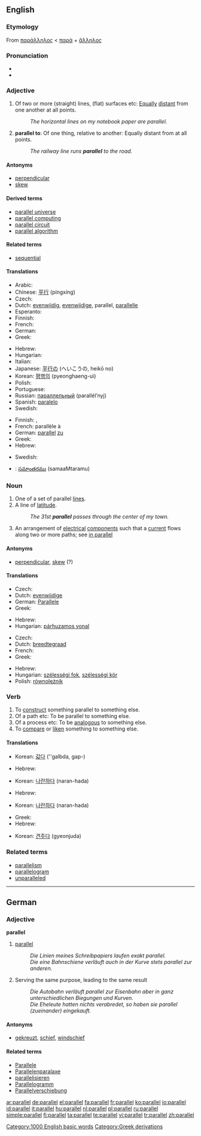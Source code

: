 ==English==
{{wikipedia}}

===Etymology===
From {{AGr.}} [[παράλληλος]] < [[παρά]] + [[ἄλληλος]]

===Pronunciation===
* {{audio|en-us-parallel.ogg|Audio (US)}}
* {{enPR|păr'ə-lĕl"}}

===Adjective===
{{en-adj|-}}

# Of two or more (straight) lines, (flat) surfaces etc: [[equally|Equally]] [[distant]] from one another at all points.
#: ''The horizontal lines on my notebook paper are parallel.''
# '''parallel to''': Of one thing, relative to another: Equally distant from at all points.
#: ''The railway line runs '''parallel''' to the road.''

====Antonyms====
* [[perpendicular]]
* [[skew]]

====Derived terms====
* [[parallel universe]]
* [[parallel computing]]
* [[parallel circuit]]
* [[parallel algorithm]]

====Related terms====
* [[sequential]]

====Translations====
{{trans-top|of two or more (straight) lines, (flat) surfaces etc: equally distant from one another at all points}}
* Arabic: {{Arab|[[موازي]]}} {{IPAchar|(muwāzi)}}
* Chinese: [[平行]] (píngxíng)
* Czech: {{t-|cs|rovnoběžný|m}}
* Dutch: [[evenwijdig]], [[evenwijdige]], parallel, [[parallelle]]
* Esperanto: {{t-|eo|paralela|xs=Esperanto}}
* Finnish: {{t-|fi|rinnakkainen}}
* French: {{t+|fr|parallèle}}
* German: {{t+|de|parallel}}
* Greek: {{t+|el|παράλληλος|sc=Grek}}
{{trans-mid}}
* Hebrew: {{he-translation|מקבילים|makbilím}} {{m|p}}
* Hungarian: {{t+|hu|párhuzamos}}
* Italian: {{t+|it|parallelo}}
* Japanese: [[平行]]の (へいこうの, heikō no)
* Korean: [[평행의]] (pyeonghaeng-ui)
* Polish: {{t+|pl|równoległy}}
* Portuguese: {{t+|pt|paralelo}}
* Russian: [[параллельный]] (parallél’nyj)
* Spanish: [[paralelo]]
* Swedish: {{t+|sv|parallell}}
{{trans-bottom}}

{{trans-top|of one thing, relative to another: Equally distant from at all points}}
* Finnish: {{t-|fi|rinnakkainen}}, {{t-|fi|yhdensuuntainen}}
* French: parallèle à
* German: [[parallel]] [[zu]]
* Greek: {{t+|el|παράλληλος|sc=Grek}}
* Hebrew: {{he-translation|מקביל|makbíl}} {{m|s}}
{{trans-mid}}
* Swedish: {{t+|sv|parallell}}
{{trans-bottom}}

{{checktrans-top}}
* {{ttbc|Telugu}}: [[సమాంతరము]] (samaaMtaramu)
{{trans-bottom}}

===Noun===
{{en-noun}}

# One of a set of parallel [[line]]s.
# A line of [[latitude]].
#: ''The 31st '''parallel''' passes through the center of my town.''
# An arrangement of [[electrical]] [[component]]s such that a [[current]] flows along two or more paths; see [[in parallel]]

====Antonyms====
* [[perpendicular]], [[skew]] (?)

====Translations====
{{trans-top|one of a set of parallel lines}}
* Czech: {{t-|cs|rovnoběžka|f}}
* Dutch: [[evenwijdige]] {{f}}
* German: [[Parallele]] {{f}}
* Greek: {{t+|el|παράλληλος|sc=Grek}}
{{trans-mid}}
* Hebrew: {{he-translation|מקביל|makbíl}} {{m}}
* Hungarian: [[párhuzamos vonal]]
{{trans-bottom}}

{{trans-top|line of latitude}}
* Czech: {{t-|cs|rovnoběžka|f}}
* Dutch: [[breedtegraad]] {{m}}
* French: {{t+|fr|parallèle|m}}
* Greek: {{t+|el|παράλληλος|sc=Grek}}
{{trans-mid}}
* Hebrew: {{he-translation|קו רוחב|káv rókhav}} {{m}}
* Hungarian: [[szélességi fok]], [[szélességi kör]]
* Polish: [[równolężnik]] {{m}}
{{trans-bottom}}

===Verb===
{{en-verb|parallels|'''[[paralleling]]''' ''or'' '''[[parallelling]]''' (British only)|'''[[paralleled]]''' ''or'' '''[[parallelled]]''' (British only)}}

# To [[construct]] something parallel to something else.
# Of a path etc: To be parallel to something else.
# Of a process etc: To be [[analogous]] to something else.
# To [[compare]] or [[liken]] something to something else.

====Translations====
{{trans-top|to construct something parallel to something else}}
{{trans-mid}}
* Korean: [[갋다]] (''galbda, gap-)
{{trans-bottom}}

{{trans-top|of a path etc: To be parallel to something else}}
* Hebrew: {{he-translation|להקביל|lehakbíl}}
{{trans-mid}}
* Korean: [[나란하다]] (naran-hada)
{{trans-bottom}}

{{trans-top|of a process etc: To be analogous to something else}}
* Hebrew: {{he-translation|להקביל|lehakbíl}}
{{trans-mid}}
* Korean: [[나란하다]] (naran-hada)
{{trans-bottom}}

{{trans-top|to [[compare]] or [[liken]] something to something else}}
* Greek: {{t|el|παραλληλίζω|sc=Grek}}
* Hebrew: {{he-translation|להשוות|lehashvót}}
{{trans-mid}}
* Korean: [[견주다]] (gyeonjuda)
{{trans-bottom}}

===Related terms===
* [[parallelism]]
* [[parallelogram]]
* [[unparalleled]]

[[Category:1000 English basic words]]

----

==German==

===Adjective===
'''parallel'''

# [[parallel#English|parallel]]
#: ''Die Linien meines Schreibpapiers laufen exakt parallel.''
#: ''Die eine Bahnschiene verläuft auch in der Kurve stets parallel zur anderen.''
# Serving the same purpose, leading to the same result
#: ''Die Autobahn verläuft parallel zur Eisenbahn aber in ganz unterschiedlichen Biegungen und Kurven.''
#: ''Die Eheleute hatten nichts verabredet, so haben sie parallel (zueinander) eingekauft.''

====Antonyms====
* [[gekreuzt]], [[schief]], [[windschief]]

====Related terms====
* [[Parallele]]
* [[Parallelenparalaxe]]
* [[parallelisieren]]
* [[Parallelogramm]]
* [[Parallelverschiebung]]

[[Category:Greek derivations]]

[[ar:parallel]]
[[de:parallel]]
[[el:parallel]]
[[fa:parallel]]
[[fr:parallel]]
[[ko:parallel]]
[[io:parallel]]
[[id:parallel]]
[[it:parallel]]
[[hu:parallel]]
[[nl:parallel]]
[[pl:parallel]]
[[ru:parallel]]
[[simple:parallel]]
[[fi:parallel]]
[[ta:parallel]]
[[te:parallel]]
[[vi:parallel]]
[[tr:parallel]]
[[zh:parallel]]